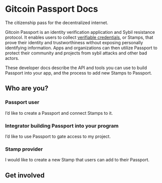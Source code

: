 
# Gitcoin Passport Docs

The citizenship pass for the decentralized internet.

Gitcoin Passport is an identity verification application and Sybil resistance protocol. 
It enables users to collect [verifiable credentials](/overview/key-terms#verifiable-credentials-vcs), or Stamps, that prove their identity and trustworthiness without exposing personally identifying information. Apps and organizations can then utilize Passport to protect their community and projects from sybil attacks and other bad actors.

These developer docs describe the API and tools you can use to build Passport into your app, and the process to add new Stamps to Passport. 

## Who are you?

### Passport user

I’d like to create a Passport and connect Stamps to it.

<Cards>
  <Card title="What is Passport?" href="https://support.gitcoin.co/gitcoin-knowledge-base/gitcoin-passport/what-is-gitcoin-passport" />
  <Card title="How to create a Passport" href="https://support.gitcoin.co/gitcoin-knowledge-base/gitcoin-passport/creating-a-gitcoin-passport" />
  <Card title="What are Stamps?" href="https://support.gitcoin.co/gitcoin-knowledge-base/gitcoin-passport/what-are-stamps" />
  <Card title="Migrating your Stamps on-chain" href="https://support.gitcoin.co/gitcoin-knowledge-base/gitcoin-passport/moving-your-stamps-onchain" />
  <Card title="Staking Gitcoin" href="https://support.gitcoin.co/gitcoin-knowledge-base/gitcoin-passport/identity-staking-questions" />
  <Card title="FAQ" href="https://support.gitcoin.co/gitcoin-knowledge-base/gitcoin-passport/common-questions" />
</Cards>


### Integrator building Passport into your program
I’d like to use Passport to gate access to my project.

<Cards>
  <Card title="Get inspired" href="overview/why-gitcoin-passport" />
  <Card title="Get access" href="get-started/creating-your-passport" />
  <Card title="Quick start" href="building-with-passport/quick-start-guide" />
  <Card title="Tutorials" href="building-with-passport/integration-guides" />
  <Card title="Staking Gitcoin" href="get-started/creating-your-passport" />
  <Card title="Troubleshoot" href="get-started/creating-your-passport" />
</Cards>


### Stamp provider
 
I would like to create a new Stamp that users can add to their Passport.

<Cards>
  <Card title="Creating a new Stamp" href="stamps/integrating-a-new-stamp" />
  <Card title="Requesting Stamp data" href="building-with-passport/integration-guides/integrating-stamps-and-scorers.md" />
</Cards>


## Get involved

<Cards>
  <Card title="Join the community" href="https://discord.gg/UHFXdJFh" />
  <Card title="Blog" href="https://www.gitcoin.co/blog" />
  <Card title="Contribute to the docs" href="getting-involved/getting-involved" />
</Cards>
